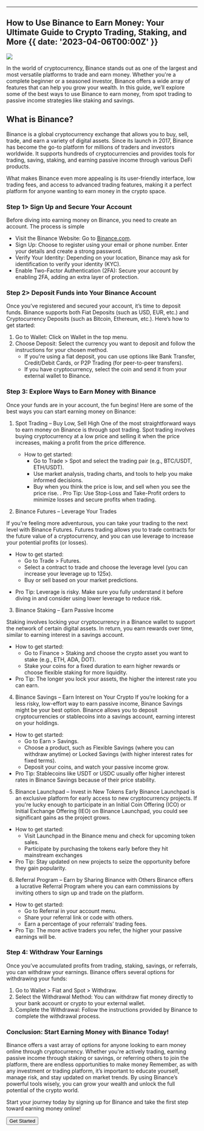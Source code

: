

---
## How to Use Binance to Earn Money: Your Ultimate Guide to Crypto Trading, Staking, and More {{ date: '2023-04-06T00:00Z' }}

![](@/images/binance.jpg)

In the world of cryptocurrency, Binance stands out as one of the largest and most versatile platforms to trade and earn money. 
Whether you're a complete beginner or a seasoned investor, Binance offers a wide array of features that can help you grow your wealth. 
In this guide, we’ll explore some of the best ways to use Binance to earn money, from spot trading to passive income strategies like staking and savings.

## What is Binance?

Binance is a global cryptocurrency exchange that allows you to buy, sell, trade, and earn a variety of digital assets. Since its launch in 2017, Binance has become the go-to platform for millions of traders and investors worldwide. It supports hundreds of cryptocurrencies and provides tools for trading, saving, staking, and earning passive income through various DeFi products.

What makes Binance even more appealing is its user-friendly interface, low trading fees, and access to advanced trading features, making it a perfect platform for anyone wanting to earn money in the crypto space.


### <SparkleIcon /> Step 1> Sign Up and Secure Your Account

Before diving into earning money on Binance, you need to create an account. The process is simple

- Visit the Binance Website: Go to <a href="">Binance.com</a>.
- Sign Up: Choose to register using your email or phone number. Enter your details and create a strong password.
- Verify Your Identity: Depending on your location, Binance may ask for identification to verify your identity (KYC).
- Enable Two-Factor Authentication (2FA): Secure your account by enabling 2FA, adding an extra layer of protection.

### <SparkleIcon /> Step 2> Deposit Funds into Your Binance Account
Once you’ve registered and secured your account, it’s time to deposit funds. Binance supports both Fiat Deposits (such as USD, EUR, etc.) and Cryptocurrency Deposits (such as Bitcoin, Ethereum, etc.). Here’s how to get started:

1. Go to Wallet: Click on Wallet in the top menu.
1. Choose Deposit: Select the currency you want to deposit and follow the instructions for your chosen method.
    - If you're using a fiat deposit, you can use options like Bank Transfer, Credit/Debit Cards, or P2P Trading (for peer-to-peer transfers).
    - If you have cryptocurrency, select the coin and send it from your external wallet to Binance.

### <SparkleIcon /> Step 3: Explore Ways to Earn Money with Binance
Once your funds are in your account, the fun begins! Here are some of the best ways you can start earning money on Binance:
1. Spot Trading – Buy Low, Sell High
One of the most straightforward ways to earn money on Binance is through spot trading. Spot trading involves buying cryptocurrency at a low price and selling it when the price increases, making a profit from the price difference.
    - How to get started:
        - Go to Trade > Spot and select the trading pair (e.g., BTC/USDT, ETH/USDT).
        - Use market analysis, trading charts, and tools to help you make informed decisions.
        - Buy when you think the price is low, and sell when you see the price rise.
    . Pro Tip: Use Stop-Loss and Take-Profit orders to minimize losses and secure profits when trading.

2. Binance Futures – Leverage Your Trades

If you're feeling more adventurous, you can take your trading to the next level with Binance Futures. Futures trading allows you to trade contracts for the future value of a cryptocurrency, and you can use leverage to increase your potential profits (or losses).
- How to get started:
    - Go to Trade > Futures.
    - Select a contract to trade and choose the leverage level (you can increase your leverage up to 125x).
    - Buy or sell based on your market predictions.
* Pro Tip: Leverage is risky. Make sure you fully understand it before diving in and consider using lower leverage to reduce risk.

3. Binance Staking – Earn Passive Income

Staking involves locking your cryptocurrency in a Binance wallet to support the network of certain digital assets. In return, you earn rewards over time, similar to earning interest in a savings account.
- How to get started:
    - Go to Finance > Staking and choose the crypto asset you want to stake (e.g., ETH, ADA, DOT).
    - Stake your coins for a fixed duration to earn higher rewards or choose flexible staking for more liquidity.
- Pro Tip: The longer you lock your assets, the higher the interest rate you can earn.

4. Binance Savings – Earn Interest on Your Crypto
If you’re looking for a less risky, low-effort way to earn passive income, Binance Savings might be your best option. Binance allows you to deposit cryptocurrencies or stablecoins into a savings account, earning interest on your holdings.
- How to get started:
    - Go to Earn > Savings.
    - Choose a product, such as Flexible Savings (where you can withdraw anytime) or Locked Savings (with higher interest rates for fixed terms).
    - Deposit your coins, and watch your passive income grow.
- Pro Tip: Stablecoins like USDT or USDC usually offer higher interest rates in Binance Savings because of their price stability.

5. Binance Launchpad – Invest in New Tokens Early
Binance Launchpad is an exclusive platform for early access to new cryptocurrency projects. If you're lucky enough to participate in an Initial Coin Offering (ICO) or Initial Exchange Offering (IEO) on Binance Launchpad, you could see significant gains as the project grows.
- How to get started:
    - Visit Launchpad in the Binance menu and check for upcoming token sales.
    - Participate by purchasing the tokens early before they hit mainstream exchanges
- Pro Tip: Stay updated on new projects to seize the opportunity before they gain popularity.

6. Referral Program – Earn by Sharing Binance with Others
Binance offers a lucrative Referral Program where you can earn commissions by inviting others to sign up and trade on the platform.
- How to get started:
    - Go to Referral in your account menu.
    - Share your referral link or code with others.
    - Earn a percentage of your referrals’ trading fees.
- Pro Tip: The more active traders you refer, the higher your passive earnings will be.

### <SparkleIcon /> Step 4: Withdraw Your Earnings
Once you’ve accumulated profits from trading, staking, savings, or referrals, you can withdraw your earnings. Binance offers several options for withdrawing your funds:
1. Go to Wallet > Fiat and Spot > Withdraw.
2. Select the Withdrawal Method: You can withdraw fiat money directly to your bank account or crypto to your external wallet.
3. Complete the Withdrawal: Follow the instructions provided by Binance to complete the withdrawal process.

### <SparkleIcon /> Conclusion: Start Earning Money with Binance Today!

Binance offers a vast array of options for anyone looking to earn money online through cryptocurrency. 
Whether you're actively trading, earning passive income through staking or savings, or referring others to join the platform, there are endless opportunities to make money
Remember, as with any investment or trading platform, it’s important to educate yourself, manage risk, and stay updated on market trends. By using Binance’s powerful tools wisely, you can grow your wealth and unlock the full potential of the crypto world.

Start your journey today by signing up for Binance and take the first step toward earning money online!
<div className="container py-5 px-5 mx-0 min-w-full flex flex-col items-center"><Button arrow className="animate-bounce"> Get Started </Button></div>
